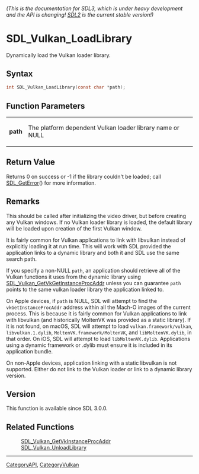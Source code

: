 ====== (This is the documentation for SDL3, which is under heavy development and the API is changing! [https://wiki.libsdl.org/ SDL2] is the current stable version!) ======
= SDL_Vulkan_LoadLibrary =

Dynamically load the Vulkan loader library.

== Syntax ==

<syntaxhighlight lang='c'>
int SDL_Vulkan_LoadLibrary(const char *path);
</syntaxhighlight>

== Function Parameters ==

{|
|'''path'''
|The platform dependent Vulkan loader library name or NULL
|}

== Return Value ==

Returns 0 on success or -1 if the library couldn't be loaded; call
[[SDL_GetError]]() for more information.

== Remarks ==

This should be called after initializing the video driver, but before
creating any Vulkan windows. If no Vulkan loader library is loaded, the
default library will be loaded upon creation of the first Vulkan window.

It is fairly common for Vulkan applications to link with libvulkan instead
of explicitly loading it at run time. This will work with SDL provided the
application links to a dynamic library and both it and SDL use the same
search path.

If you specify a non-NULL <code>path</code>, an application should retrieve
all of the Vulkan functions it uses from the dynamic library using
[[SDL_Vulkan_GetVkGetInstanceProcAddr]] unless you can guarantee
<code>path</code> points to the same vulkan loader library the application
linked to.

On Apple devices, if <code>path</code> is NULL, SDL will attempt to find
the <code>vkGetInstanceProcAddr</code> address within all the Mach-O images
of the current process. This is because it is fairly common for Vulkan
applications to link with libvulkan (and historically MoltenVK was provided
as a static library). If it is not found, on macOS, SDL will attempt to
load <code>vulkan.framework/vulkan</code>, <code>libvulkan.1.dylib</code>,
<code>MoltenVK.framework/MoltenVK</code>, and
<code>libMoltenVK.dylib</code>, in that order. On iOS, SDL will attempt to
load <code>libMoltenVK.dylib</code>. Applications using a dynamic framework
or .dylib must ensure it is included in its application bundle.

On non-Apple devices, application linking with a static libvulkan is not
supported. Either do not link to the Vulkan loader or link to a dynamic
library version.

== Version ==

This function is available since SDL 3.0.0.

== Related Functions ==

:[[SDL_Vulkan_GetVkInstanceProcAddr]]
:[[SDL_Vulkan_UnloadLibrary]]

----
[[CategoryAPI]], [[CategoryVulkan]]


